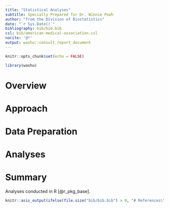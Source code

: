 ```yaml
---
title: "Statistical Analyses"
subtitle: Specially Prepared for Dr. Winnie Pooh
author: "from the Division of Biostatistics"
date: "`r Sys.Date()`"
bibliography: bib/bib.bib
csl: bib/american-medical-association.csl
nocite: '@*'
output: washu::consult_report_document
---
```


```r
knitr::opts_chunk$set(echo = FALSE)

library(washu)
```

# Overview



# Approach



# Data Preparation



# Analyses



# Summary

Analyses conducted in R [@r_pkg_base].

```r
knitr::asis_output(ifelse(file.size("bib/bib.bib") > 0, "# References\\n", ""))
```
